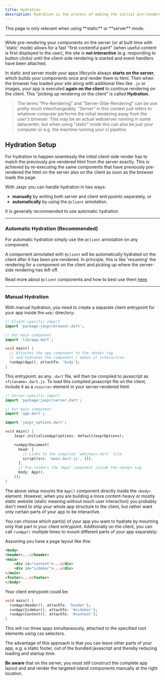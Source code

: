 ```yaml
---
title: Hydration
description: Hydration is the process of making the initial pre-rendered html of a website interactive.
---
```


<Info>
This page is only relevant when using **static** or **server** mode.
</Info>

---

While pre-rendering your components on the server (or at built time with 'static' mode) allows for a fast "first contentful paint"
(when useful content is first displayed to the user), the site is **not interactive** (e.g. responding to button clicks) until the
client-side rendering is started and event handlers have been attached.

In static and server mode your apps lifecycle always **starts on the server**, which builds your components once and render
them to html. Then when the browser has loaded your site along with additional files like `.js` or images, your app is executed
**again on the client** to continue rendering on the client. This "picking up rendering on the client" is called **Hydration**.

> The terms "Pre-Rendering" and "Server-Side-Rendering" can be use pretty much interchangeably. "Server" in this context just refers to whatever
> computer performs the initial rendering away from the user's browser. This may be an actual webserver running in some datacenter, but
> when using "static" mode this can also be just your computer or e.g. the machine running your ci pipeline.

## Hydration Setup

For hydration to happen seamlessly the initial client-side render has to match the previously pre-rendered html from the server exactly.
This is achieved by re-executing the same components that have previously pre-rendered the html on the server also
on the client as soon as the browser loads the page.

With Jaspr you can handle hydration in two ways:

- **manually** by writing both server and client entrypoints separately, or
- **automatically** by using the `@client` annotation.

<Info>
    It is generally recommended to use automatic hydration.
</Info>

---

### Automatic Hydration (Recommended)

For automatic hydration simply use the `@client` annotation on any component.

A component annotated with `@client` will be automatically hydrated on the client after it has been pre-rendered. In principle,
this is like 'resuming' the rendering for a component on the client and picking up where the server-side rendering has left off.

Read more about `@client` components and how to best use them [here](/api/utils/at_client).

---

### Manual Hydration

With manual hydration, you need to create a separate client entrypoint for your app inside the `web/` directory:

```dart title="web/main.dart"
// Client-specific import
import 'package:jaspr/browser.dart';

// Our main component
import 'lib/app.dart';

void main() {
  // Attaches the app component to the <body> tag
  // and hydrates the component / makes it interactive.
  runApp(App(), attachTo: 'body');
}
```

This entrypoint, as any `.dart` file, will then be compiled to javascript as `<filename>.dart.js`.
To load this compiled javascript file on the client, include it as a `<source>` element in your server-rendered html:

```dart title="lib/main.dart"
// Server-specific import
import 'package:jaspr/server.dart';

// Our main component
import 'app.dart';

import 'jaspr_options.dart';

void main() {
    Jaspr.initializeApp(options: defaultJasprOptions);

    runApp(Document(
      head: [
        // Links to the compiled `web/main.dart` file.
        script(src: 'main.dart.js', []),
      ],
      // Pre-renders the [App] component inside the <body> tag
      body: App(),
    ));
}
```

The above setup mounts the `App()` component directly inside the `<body>` element. However, when you are building a more
content-heavy or mostly static website (static meaning without much user interaction)
you probably don't need to ship your whole app structure to the client, but rather want only certain parts of your
app to be interactive.

You can choose which part(s) of your app you want to hydrate by mounting only that part in your client entrypoint.
Additionally on the client, you can call `runApp()` multiple times to mount different parts of your app separately:

Assuming you have a page layout like this:

```html
<body>
<header>...</header>
<main>
    <div id="content">...</div>
    <div id="sidebar">...</div>
</main>
<footer>...</footer>
</body>
```

Your client entrypoint could be:

```dart title="web/main.dart"
void main() {
  runApp(Header(), attachTo: 'header');
  runApp(Sidebar(), attachTo: '#sidebar');
  runApp(Content(), attachTo: '#content');
}
```


This will run three apps simultaneously, attached to the specified root elements using css selectors.

The advantage of this approach is that you can leave other parts of your app, e.g. a static footer,
out of the bundled javascript and thereby reducing loading and startup time.

**Be aware** that on the server, you must still construct the complete app layout and and render the
targeted island components manually at the right location.


